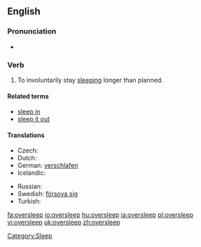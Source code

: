 ==English==

===Pronunciation===
* {{IPA|/ˈəʊvərˌsliːp/}}

===Verb===
{{en-verb|oversleeps|oversleeping|overslept|overslept}}

# To involuntarily stay [[sleep]]ing longer than planned.

====Related terms====
* [[sleep in]]<!-- aus., i would've thought everywhere -->
* [[sleep it out]]<!-- ireland, so i've just learned -->

====Translations====
{{trans-top|to stay sleeping longer than planned}}
* Czech: {{t-|cs|zaspat}}
* Dutch: {{t-|nl|zich verslapen}}
* German: [[verschlafen]]
* Icelandic: {{t-|is|sofa yfir sig}}
{{trans-mid}}
* Russian: {{t|ru|проспать|tr=prospát'|sc=Cyrl}} {{impf}}
* Swedish: [[försova sig]]
* Turkish: {{t-|tr|uyuyakalmak}}
{{trans-bottom}}

[[Category:Sleep]]

[[fa:oversleep]]
[[io:oversleep]]
[[hu:oversleep]]
[[ja:oversleep]]
[[pl:oversleep]]
[[vi:oversleep]]
[[uk:oversleep]]
[[zh:oversleep]]